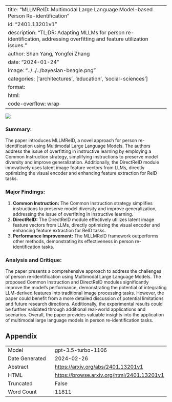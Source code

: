 
---
title: "MLLMReID: Multimodal Large Language Model-based Person Re-identification"
id: "2401.13201v1"
description: "TL;DR: Adapting MLLMs for person re-identification, addressing overfitting and feature utilization issues."
author: Shan Yang, Yongfei Zhang
date: "2024-01-24"
image: "../../../bayesian-beagle.png"
categories: ['architectures', 'education', 'social-sciences']
format:
  html:
    code-overflow: wrap
---

![](../../../bayesian-beagle.png)

### **Summary:**
The paper introduces MLLMReID, a novel approach for person re-identification using Multimodal Large Language Models. The authors address the issue of overfitting in instructive learning by employing a Common Instruction strategy, simplifying instructions to preserve model diversity and improve generalization. Additionally, the DirectReID module innovatively uses latent image feature vectors from LLMs, directly optimizing the visual encoder and enhancing feature extraction for ReID tasks.

### Major Findings:
1. **Common Instruction:** The Common Instruction strategy simplifies instructions to preserve model diversity and improve generalization, addressing the issue of overfitting in instructive learning.
2. **DirectReID:** The DirectReID module effectively utilizes latent image feature vectors from LLMs, directly optimizing the visual encoder and enhancing feature extraction for ReID tasks.
3. **Performance Improvement:** The MLLMReID framework outperforms other methods, demonstrating its effectiveness in person re-identification tasks.

### Analysis and Critique:
The paper presents a comprehensive approach to address the challenges of person re-identification using Multimodal Large Language Models. The proposed Common Instruction and DirectReID modules significantly improve the model's performance, demonstrating the potential of integrating LLM-derived features into traditional image processing tasks. However, the paper could benefit from a more detailed discussion of potential limitations and future research directions. Additionally, the experimental results could be further validated through additional real-world applications and scenarios. Overall, the paper provides valuable insights into the application of multimodal large language models in person re-identification tasks.

## Appendix

|          |          |
|----------|----------|
| Model     | gpt-3.5-turbo-1106       |
| Date Generated     | 2024-02-26       |
| Abstract | [https://arxiv.org/abs/2401.13201v1](https://arxiv.org/abs/2401.13201v1)        |
| HTML     | [https://browse.arxiv.org/html/2401.13201v1](https://browse.arxiv.org/html/2401.13201v1)       |
| Truncated       | False       |
| Word Count       | 11811       |